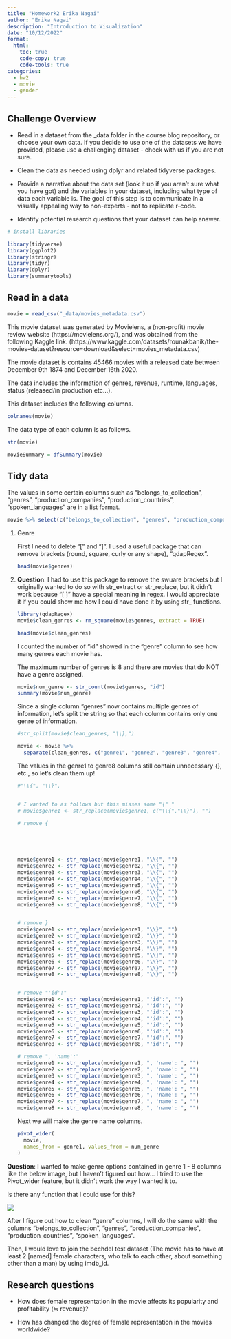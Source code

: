 ```yaml
---
title: "Homework2 Erika Nagai"
author: "Erika Nagai"
description: "Introduction to Visualization"
date: "10/12/2022"
format:
  html:
    toc: true
    code-copy: true
    code-tools: true
categories:
  - hw2
  - movie
  - gender
---
```


## Challenge Overview

-   Read in a dataset from the \_data folder in the course blog repository, or choose your own data. If you decide to use one of the datasets we have provided, please use a challenging dataset - check with us if you are not sure. 

-   Clean the data as needed using dplyr and related tidyverse packages.

-   Provide a narrative about the data set (look it up if you aren't sure what you have got) and the variables in your dataset, including what type of data each variable is. The goal of this step is to communicate in a visually appealing way to non-experts - not to replicate r-code.

-   Identify potential research questions that your dataset can help answer.

```r
# install libraries

library(tidyverse)
library(ggplot2)
library(stringr)
library(tidyr)
library(dplyr)
library(summarytools)
```

## Read in a data

```r
movie = read_csv("_data/movies_metadata.csv")
```

This movie dataset was generated by Movielens, a (non-profit) movie review website (https://movielens.org/), and was obtained from the following Kaggle link. (https://www.kaggle.com/datasets/rounakbanik/the-movies-dataset?resource=download&select=movies_metadata.csv)

The movie dataset is contains 45466 movies with a released date between December 9th 1874 and December 16th 2020.

The data includes the information of genres, revenue, runtime, languages, status (released/in production etc...).

This dataset includes the following columns.

```r
colnames(movie)
```

The data type of each column is as follows.

```r
str(movie)
```

```r
movieSummary = dfSummary(movie)
```

## Tidy data

The values in some certain columns such as "belongs_to_collection", "genres", "production_companies", "production_countries", "spoken_languages" are in a list format.

```r
movie %>% select(c("belongs_to_collection", "genres", "production_companies", "production_countries", "spoken_languages"))
```

1.  Genre

    First I need to delete "\[" and "\]". I used a useful package that can remove brackets (round, square, curly or any shape), "qdapRegex".

    ```r
    head(movie$genres)
    ```

2.  **Question**: I had to use this package to remove the swuare brackets but I originally wanted to do so with str_extract or str_replace, but it didn't work because "\[ \]" have a special meaning in regex. I would appreciate it if you could show me how I could have done it by using str\_ functions.

    ```r

    library(qdapRegex)
    movie$clean_genres <- rm_square(movie$genres, extract = TRUE)

    head(movie$clean_genres)
    ```

    I counted the number of "id" showed in the "genre" column to see how many genres each movie has.

    The maximum number of genres is 8 and there are movies that do NOT have a genre assigned.

    ```r
    movie$num_genre <- str_count(movie$genres, "id")
    summary(movie$num_genre)
    ```

    Since a single column "genres" now contains multiple genres of information, let's split the string so that each column contains only one genre of information.

    ```r
    #str_split(movie$clean_genres, "\\},")

    movie <- movie %>% 
      separate(clean_genres, c("genre1", "genre2", "genre3", "genre4", "genre5", "genre6", "genre7", "genre8"), "\\},")
    ```

    The values in the genre1 to genre8 columns still contain unnecessary {}, etc., so let's clean them up!

    ```r
    #"\\{", "\\}",


    # I wanted to as follows but this misses some "{" "
    # movie$genre1 <- str_replace(movie$genre1, c("\\{","\\}"), "")

    # remove {





    movie$genre1 <- str_replace(movie$genre1, "\\{", "")
    movie$genre2 <- str_replace(movie$genre2, "\\{", "")
    movie$genre3 <- str_replace(movie$genre3, "\\{", "")
    movie$genre4 <- str_replace(movie$genre4, "\\{", "")
    movie$genre5 <- str_replace(movie$genre5, "\\{", "")
    movie$genre6 <- str_replace(movie$genre6, "\\{", "")
    movie$genre7 <- str_replace(movie$genre7, "\\{", "")
    movie$genre8 <- str_replace(movie$genre8, "\\{", "")


    # remove }
    movie$genre1 <- str_replace(movie$genre1, "\\}", "")
    movie$genre2 <- str_replace(movie$genre2, "\\}", "")
    movie$genre3 <- str_replace(movie$genre3, "\\}", "")
    movie$genre4 <- str_replace(movie$genre4, "\\}", "")
    movie$genre5 <- str_replace(movie$genre5, "\\}", "")
    movie$genre6 <- str_replace(movie$genre6, "\\}", "")
    movie$genre7 <- str_replace(movie$genre7, "\\}", "")
    movie$genre8 <- str_replace(movie$genre8, "\\}", "")


    # remove "'id':"
    movie$genre1 <- str_replace(movie$genre1, "'id':", "")
    movie$genre2 <- str_replace(movie$genre2, "'id':", "")
    movie$genre3 <- str_replace(movie$genre3, "'id':", "")
    movie$genre4 <- str_replace(movie$genre4, "'id':", "")
    movie$genre5 <- str_replace(movie$genre5, "'id':", "")
    movie$genre6 <- str_replace(movie$genre6, "'id':", "")
    movie$genre7 <- str_replace(movie$genre7, "'id':", "")
    movie$genre8 <- str_replace(movie$genre8, "'id':", "")

    # remove ", 'name':"
    movie$genre1 <- str_replace(movie$genre1, ", 'name': ", "")
    movie$genre2 <- str_replace(movie$genre2, ", 'name': ", "")
    movie$genre3 <- str_replace(movie$genre3, ", 'name': ", "")
    movie$genre4 <- str_replace(movie$genre4, ", 'name': ", "")
    movie$genre5 <- str_replace(movie$genre5, ", 'name': ", "")
    movie$genre6 <- str_replace(movie$genre6, ", 'name': ", "")
    movie$genre7 <- str_replace(movie$genre7, ", 'name': ", "")
    movie$genre8 <- str_replace(movie$genre8, ", 'name': ", "")


    ```

    Next we will make the genre name columns.

    ```r

    pivot_wider(
      movie,
      names_from = genre1, values_from = num_genre
    )
    ```

**Question**: I wanted to make genre options contained in genre 1 - 8 columns like the below image, but I haven't figured out how... I tried to use the Pivot_wider feature, but it didn't work the way I wanted it to.

Is there any function that I could use for this?

![](images/paste-B3340D59.png)

After I figure out how to clean "genre" columns, I will do the same with the columns "belongs_to_collection", "genres", "production_companies", "production_countries", "spoken_languages".

Then, I would love to join the bechdel test dataset (The movie has to have at least 2 \[named\] female characters, who talk to each other, about something other than a man) by using imdb_id.

## Research questions

-   How does female representation in the movie affects its popularity and profitability (≒ revenue)?

-   How has changed the degree of female representation in the movies worldwide?
